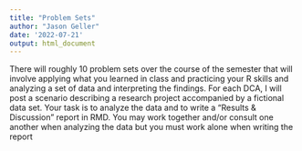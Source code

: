 ```yaml
---
title: "Problem Sets"
author: "Jason Geller"
date: '2022-07-21'
output: html_document
---
```

There will roughly 10 problem sets over the course of the semester that will involve applying what you learned in class and practicing your R skills and analyzing a set of data and interpreting the findings. For each DCA, I will post a scenario describing a
research project accompanied by a fictional data set. Your task is to analyze the data and to write a “Results & Discussion” report in RMD. You may work together and/or
consult one another when analyzing the data but you must work alone when writing the
report
